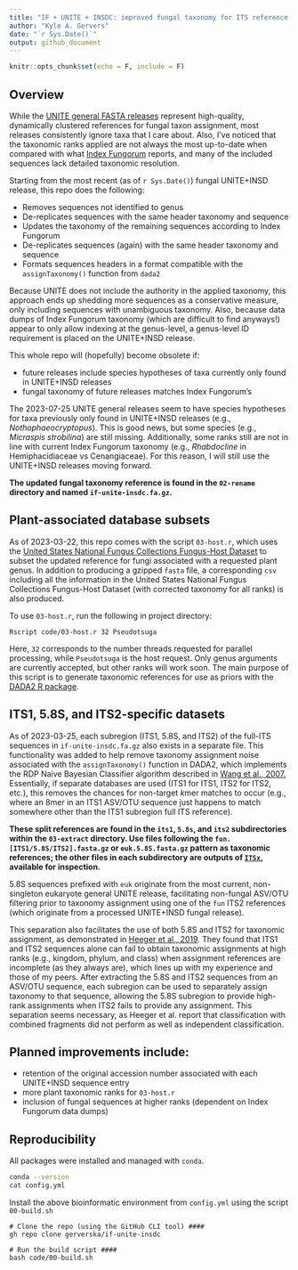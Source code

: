 ```yaml
---
title: "IF + UNITE + INSDC: improved fungal taxonomy for ITS reference sequences"
author: "Kyle A. Gervers"
date: "`r Sys.Date()`"
output: github_document
---
```


```r
knitr::opts_chunk$set(echo = F, include = F)
```

## Overview

While the [UNITE general FASTA releases](https://unite.ut.ee/repository.php) represent high-quality, dynamically clustered references for fungal taxon assignment, most releases consistently ignore taxa that I care about. Also, I’ve noticed that the taxonomic ranks applied are not always the most up-to-date when compared with what [Index Fungorum](http://www.indexfungorum.org/) reports, and many of the included sequences lack detailed taxonomic resolution.

Starting from the most recent (as of `r Sys.Date()`) fungal UNITE+INSD release, this repo does the following: 

- Removes sequences not identified to genus
- De-replicates sequences with the same header taxonomy and sequence
- Updates the taxonomy of the remaining sequences according to Index Fungorum
- De-replicates sequences (again) with the same header taxonomy and sequence
- Formats sequences headers in a format compatible with the `assignTaxonomy()` function from `dada2`

Because UNITE does not include the authority in the applied taxonomy, this approach ends up shedding more sequences as a conservative measure, only including sequences with unambiguous taxonomy. Also, because data dumps of Index Fungorum taxonomy (which are difficult to find anyways!) appear to only allow indexing at the genus-level, a genus-level ID requirement is placed on the UNITE+INSD release.

This whole repo will (hopefully) become obsolete if:

- future releases include species hypotheses of taxa currently only found in UNITE+INSD releases
- fungal taxonomy of future releases matches Index Fungorum's

The 2023-07-25 UNITE general releases seem to have species hypotheses for taxa previously only found in UNITE+INSD releases (e.g., *Nothophaeocryptopus*). This is good news, but some species (e.g., *Micraspis strobilina*) are still missing. Additionally, some ranks still are not in line with current Index Fungorum taxonomy (e.g., *Rhabdocline* in Hemiphacidiaceae vs Cenangiaceae). For this reason, I will still use the UNITE+INSD releases moving forward.

**The updated fungal taxonomy reference is found in the `02-rename` directory and named `if-unite-insdc.fa.gz`.**

## Plant-associated database subsets
As of 2023-03-22, this repo comes with the script `03-host.r`, which uses the [United States National Fungus Collections Fungus-Host Dataset](https://doi.org/10.15482/USDA.ADC/1524414) to subset the updated reference for fungi associated with a requested plant genus. In addition to producing a gzipped `fasta` file, a corresponding `csv` including all the information in the United States National Fungus Collections Fungus-Host Dataset (with corrected taxonomy for all ranks) is also produced.

To use `03-host.r`, run the following in project directory:
```
Rscript code/03-host.r 32 Pseudotsuga
```
Here, `32` corresponds to the number threads requested for parallel processing, while `Pseudotsuga` is the host request. Only genus arguments are currently accepted, but other ranks will work soon. The main purpose of this script is to generate taxonomic references for use as priors with the [DADA2 R package](http://benjjneb.github.io/dada2/).

## ITS1, 5.8S, and ITS2-specific datasets
As of 2023-03-25, each subregion (ITS1, 5.8S, and ITS2) of the full-ITS sequences in `if-unite-insdc.fa.gz` also exists in a separate file. This functionality was added to help remove taxonomy assignment noise associated with the `assignTaxonomy()` function in DADA2, which implements the RDP Naive Bayesian Classifier algorithm described in [Wang et al., 2007.](https://doi.org/10.1128/aem.00062-07) Essentially, if separate databases are used (ITS1 for ITS1, ITS2 for ITS2, etc.), this removes the chances for non-target *k*mer matches to occur (e.g., where an 8mer in an ITS1 ASV/OTU sequence just happens to match somewhere other than the ITS1 subregion full ITS reference).

**These split references are found in the `its1`, `5.8s`, and `its2` subdirectories within the `03-extract` directory. Use files following the `fun.[ITS1/5.8S/ITS2].fasta.gz` or `euk.5.8S.fasta.gz` pattern as taxonomic references; the other files in each subdirectory are outputs of [`ITSx`](https://microbiology.se/software/itsx/), available for inspection.**

5.8S sequences prefixed with `euk` originate from the most current, non-singleton eukaryote general UNITE release, facilitating non-fungal ASV/OTU filtering prior to taxonomy assignment using one of the `fun` ITS2 references (which originate from a processed UNITE+INSD fungal release).

This separation also facilitates the use of both 5.8S and ITS2 for taxonomic assignment, as demonstrated in [Heeger et al., 2019](https://doi.org/10.1111/2041-210X.13266). They found that ITS1 and ITS2 sequences alone can fail to obtain taxonomic assignments at high ranks (e.g., kingdom, phylum, and class) when assignment references are incomplete (as they always are), which lines up with my experience and those of my peers. After extracting the 5.8S and ITS2 sequences from an ASV/OTU sequence, each subregion can be used to separately assign taxonomy to that sequence, allowing the 5.8S subregion to provide high-rank assignments when ITS2 fails to provide any assignment. This separation seems necessary, as Heeger et al. report that classification with combined fragments did not perform as well as independent classification.

## Planned improvements include:

- retention of the original accession number associated with each UNITE+INSD sequence entry
- more plant taxonomic ranks for `03-host.r`
- inclusion of fungal sequences at higher ranks (dependent on Index Fungorum data dumps)

## Reproducibility

All packages were installed and managed with `conda`.
```bash

conda --version
cat config.yml

```

Install the above bioinformatic environment from `config.yml` using the script `00-build.sh`
```
# Clone the repo (using the GitHub CLI tool) ####
gh repo clone gerverska/if-unite-insdc

# Run the build script ####
bash code/00-build.sh
```